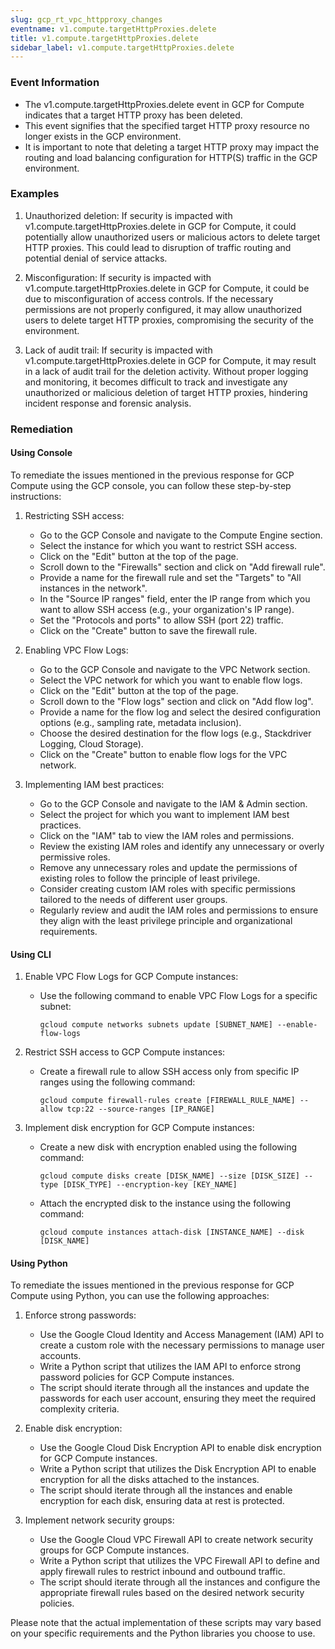 ```yaml
--- 
slug: gcp_rt_vpc_httpproxy_changes
eventname: v1.compute.targetHttpProxies.delete
title: v1.compute.targetHttpProxies.delete
sidebar_label: v1.compute.targetHttpProxies.delete
---
```

                       
### Event Information

- The v1.compute.targetHttpProxies.delete event in GCP for Compute indicates that a target HTTP proxy has been deleted.
- This event signifies that the specified target HTTP proxy resource no longer exists in the GCP environment.
- It is important to note that deleting a target HTTP proxy may impact the routing and load balancing configuration for HTTP(S) traffic in the GCP environment.


### Examples

1. Unauthorized deletion: If security is impacted with v1.compute.targetHttpProxies.delete in GCP for Compute, it could potentially allow unauthorized users or malicious actors to delete target HTTP proxies. This could lead to disruption of traffic routing and potential denial of service attacks.

2. Misconfiguration: If security is impacted with v1.compute.targetHttpProxies.delete in GCP for Compute, it could be due to misconfiguration of access controls. If the necessary permissions are not properly configured, it may allow unauthorized users to delete target HTTP proxies, compromising the security of the environment.

3. Lack of audit trail: If security is impacted with v1.compute.targetHttpProxies.delete in GCP for Compute, it may result in a lack of audit trail for the deletion activity. Without proper logging and monitoring, it becomes difficult to track and investigate any unauthorized or malicious deletion of target HTTP proxies, hindering incident response and forensic analysis.

### Remediation

#### Using Console

To remediate the issues mentioned in the previous response for GCP Compute using the GCP console, you can follow these step-by-step instructions:

1. Restricting SSH access:
   - Go to the GCP Console and navigate to the Compute Engine section.
   - Select the instance for which you want to restrict SSH access.
   - Click on the "Edit" button at the top of the page.
   - Scroll down to the "Firewalls" section and click on "Add firewall rule".
   - Provide a name for the firewall rule and set the "Targets" to "All instances in the network".
   - In the "Source IP ranges" field, enter the IP range from which you want to allow SSH access (e.g., your organization's IP range).
   - Set the "Protocols and ports" to allow SSH (port 22) traffic.
   - Click on the "Create" button to save the firewall rule.

2. Enabling VPC Flow Logs:
   - Go to the GCP Console and navigate to the VPC Network section.
   - Select the VPC network for which you want to enable flow logs.
   - Click on the "Edit" button at the top of the page.
   - Scroll down to the "Flow logs" section and click on "Add flow log".
   - Provide a name for the flow log and select the desired configuration options (e.g., sampling rate, metadata inclusion).
   - Choose the desired destination for the flow logs (e.g., Stackdriver Logging, Cloud Storage).
   - Click on the "Create" button to enable flow logs for the VPC network.

3. Implementing IAM best practices:
   - Go to the GCP Console and navigate to the IAM & Admin section.
   - Select the project for which you want to implement IAM best practices.
   - Click on the "IAM" tab to view the IAM roles and permissions.
   - Review the existing IAM roles and identify any unnecessary or overly permissive roles.
   - Remove any unnecessary roles and update the permissions of existing roles to follow the principle of least privilege.
   - Consider creating custom IAM roles with specific permissions tailored to the needs of different user groups.
   - Regularly review and audit the IAM roles and permissions to ensure they align with the least privilege principle and organizational requirements.

#### Using CLI

1. Enable VPC Flow Logs for GCP Compute instances:
   - Use the following command to enable VPC Flow Logs for a specific subnet:
     ```
     gcloud compute networks subnets update [SUBNET_NAME] --enable-flow-logs
     ```

2. Restrict SSH access to GCP Compute instances:
   - Create a firewall rule to allow SSH access only from specific IP ranges using the following command:
     ```
     gcloud compute firewall-rules create [FIREWALL_RULE_NAME] --allow tcp:22 --source-ranges [IP_RANGE]
     ```

3. Implement disk encryption for GCP Compute instances:
   - Create a new disk with encryption enabled using the following command:
     ```
     gcloud compute disks create [DISK_NAME] --size [DISK_SIZE] --type [DISK_TYPE] --encryption-key [KEY_NAME]
     ```
   - Attach the encrypted disk to the instance using the following command:
     ```
     gcloud compute instances attach-disk [INSTANCE_NAME] --disk [DISK_NAME]
     ```

#### Using Python

To remediate the issues mentioned in the previous response for GCP Compute using Python, you can use the following approaches:

1. Enforce strong passwords:
   - Use the Google Cloud Identity and Access Management (IAM) API to create a custom role with the necessary permissions to manage user accounts.
   - Write a Python script that utilizes the IAM API to enforce strong password policies for GCP Compute instances.
   - The script should iterate through all the instances and update the passwords for each user account, ensuring they meet the required complexity criteria.

2. Enable disk encryption:
   - Use the Google Cloud Disk Encryption API to enable disk encryption for GCP Compute instances.
   - Write a Python script that utilizes the Disk Encryption API to enable encryption for all the disks attached to the instances.
   - The script should iterate through all the instances and enable encryption for each disk, ensuring data at rest is protected.

3. Implement network security groups:
   - Use the Google Cloud VPC Firewall API to create network security groups for GCP Compute instances.
   - Write a Python script that utilizes the VPC Firewall API to define and apply firewall rules to restrict inbound and outbound traffic.
   - The script should iterate through all the instances and configure the appropriate firewall rules based on the desired network security policies.

Please note that the actual implementation of these scripts may vary based on your specific requirements and the Python libraries you choose to use.


 